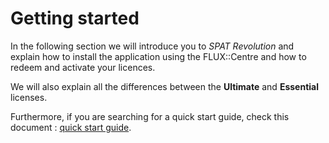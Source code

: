 # Getting started

In the following section we will introduce you to _SPAT Revolution_ and explain how to install the application using the FLUX::Centre and how to redeem and activate your licences.

We will also explain all the differences between the **Ultimate** and **Essential** licenses.

Furthermore, if you are searching for a quick start guide, check this document : [quick start guide](https://public.3.basecamp.com/p/BoK99VxRwAJ2fFM9VGSzS3Am).

